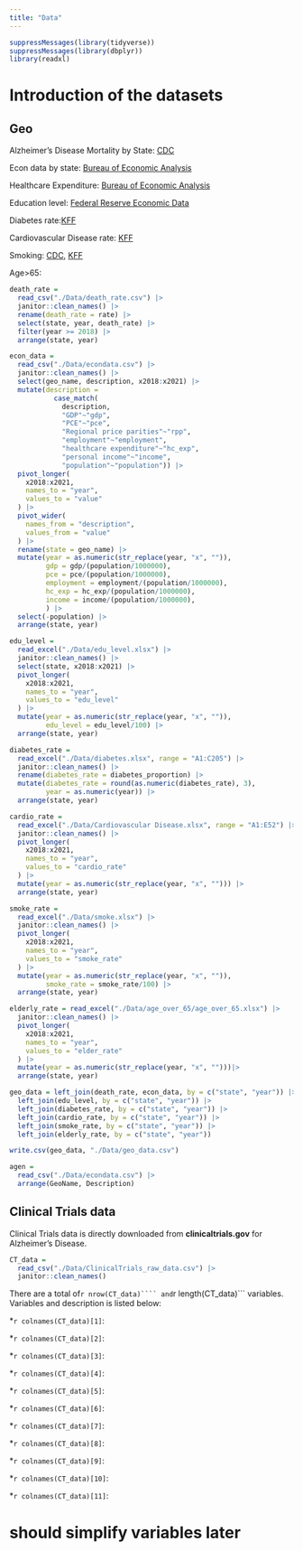 ```yaml
---
title: "Data"
---
```


```r
suppressMessages(library(tidyverse))
suppressMessages(library(dbplyr))
library(readxl)
```

# Introduction of the datasets

## Geo
Alzheimer’s Disease Mortality by State: [CDC](https://www.cdc.gov/nchs/pressroom/sosmap/alzheimers_mortality/alzheimers_disease.htm)

Econ data by state: [Bureau of Economic Analysis](https://apps.bea.gov/iTable/?reqid=70&step=1&acrdn=2&_gl=1*14uawee*_ga*MzQ4ODY3MjA1LjE3MDEzMTIzMDc.*_ga_J4698JNNFT*MTcwMTMxMjMwNi4xLjEuMTcwMTMxMjM4OS4wLjAuMA..#eyJhcHBpZCI6NzAsInN0ZXBzIjpbMSwyOSwyNSwzMSwyNiwyNywzMF0sImRhdGEiOltbIlRhYmxlSWQiLCI2MDAiXSxbIk1ham9yX0FyZWEiLCIwIl0sWyJTdGF0ZSIsWyIwIl1dLFsiQXJlYSIsWyJYWCJdXSxbIlN0YXRpc3RpYyIsWyItMSJdXSxbIlVuaXRfb2ZfbWVhc3VyZSIsIkxldmVscyJdLFsiWWVhciIsWyItMSJdXSxbIlllYXJCZWdpbiIsIi0xIl0sWyJZZWFyX0VuZCIsIi0xIl1dfQ==)

Healthcare Expenditure: [Bureau of Economic Analysis](https://apps.bea.gov/iTable/?reqid=70&step=1&acrdn=2&_gl=1*14uawee*_ga*MzQ4ODY3MjA1LjE3MDEzMTIzMDc.*_ga_J4698JNNFT*MTcwMTMxMjMwNi4xLjEuMTcwMTMxMjM4OS4wLjAuMA..#eyJhcHBpZCI6NzAsInN0ZXBzIjpbMSwyOSwyNSwzMSwyNiwyNywzMF0sImRhdGEiOltbIlRhYmxlSWQiLCI1MjQiXSxbIk1ham9yX0FyZWEiLCIwIl0sWyJTdGF0ZSIsWyIwIl1dLFsiQXJlYSIsWyJYWCJdXSxbIlN0YXRpc3RpYyIsWyIxNiJdXSxbIlVuaXRfb2ZfbWVhc3VyZSIsIkxldmVscyJdLFsiWWVhciIsWyItMSJdXSxbIlllYXJCZWdpbiIsIi0xIl0sWyJZZWFyX0VuZCIsIi0xIl1dfQ==)

Education level: [Federal Reserve Economic Data](https://fred.stlouisfed.org/release/tables?rid=330&eid=391444&od=2018-01-01#)

Diabetes rate:[KFF](https://www.kff.org/other/state-indicator/adults-with-diabetes/?currentTimeframe=1&sortModel=%7B%22colId%22:%22Location%22,%22sort%22:%22asc%22%7D)

Cardiovascular Disease rate: [KFF](https://www.kff.org/other/state-indicator/percent-of-adults-with-cardiovascular-disease-by-sex/?currentTimeframe=1&sortModel=%7B%22colId%22:%22Location%22,%22sort%22:%22asc%22%7D)

Smoking: [CDC](https://www.cdc.gov/tobacco/data_statistics/fact_sheets/adult_data/cig_smoking/index.htm), [KFF](https://www.kff.org/other/state-indicator/smoking-adults-by-sex/?currentTimeframe=2&sortModel=%7B%22colId%22:%22Location%22,%22sort%22:%22asc%22%7D)

Age>65: 

```r
death_rate = 
  read_csv("./Data/death_rate.csv") |>
  janitor::clean_names() |>
  rename(death_rate = rate) |>
  select(state, year, death_rate) |>
  filter(year >= 2018) |>
  arrange(state, year)

econ_data = 
  read_csv("./Data/econdata.csv") |>
  janitor::clean_names() |>
  select(geo_name, description, x2018:x2021) |>
  mutate(description = 
           case_match(
             description,
             "GDP"~"gdp",
             "PCE"~"pce",
             "Regional price parities"~"rpp",
             "employment"~"employment",
             "healthcare expenditure"~"hc_exp",
             "personal income"~"income",
             "population"~"population")) |>
  pivot_longer(
    x2018:x2021,
    names_to = "year",
    values_to = "value"
  ) |>
  pivot_wider(
    names_from = "description",
    values_from = "value"
  ) |>
  rename(state = geo_name) |>
  mutate(year = as.numeric(str_replace(year, "x", "")),
         gdp = gdp/(population/1000000),
         pce = pce/(population/1000000),
         employment = employment/(population/1000000),
         hc_exp = hc_exp/(population/1000000),
         income = income/(population/1000000),
         ) |>
  select(-population) |>
  arrange(state, year)

edu_level = 
  read_excel("./Data/edu_level.xlsx") |>
  janitor::clean_names() |>
  select(state, x2018:x2021) |>
  pivot_longer(
    x2018:x2021,
    names_to = "year",
    values_to = "edu_level"
  ) |>
  mutate(year = as.numeric(str_replace(year, "x", "")),
         edu_level = edu_level/100) |>
  arrange(state, year)

diabetes_rate = 
  read_excel("./Data/diabetes.xlsx", range = "A1:C205") |>
  janitor::clean_names() |>
  rename(diabetes_rate = diabetes_proportion) |>
  mutate(diabetes_rate = round(as.numeric(diabetes_rate), 3),
         year = as.numeric(year)) |>
  arrange(state, year)

cardio_rate = 
  read_excel("./Data/Cardiovascular Disease.xlsx", range = "A1:E52") |>
  janitor::clean_names() |>
  pivot_longer(
    x2018:x2021,
    names_to = "year",
    values_to = "cardio_rate"
  ) |>
  mutate(year = as.numeric(str_replace(year, "x", ""))) |>
  arrange(state, year)

smoke_rate =
  read_excel("./Data/smoke.xlsx") |>
  janitor::clean_names() |>
  pivot_longer(
    x2018:x2021,
    names_to = "year",
    values_to = "smoke_rate"
  ) |>
  mutate(year = as.numeric(str_replace(year, "x", "")),
         smoke_rate = smoke_rate/100) |>
  arrange(state, year)

elderly_rate = read_excel("./Data/age_over_65/age_over_65.xlsx") |>
  janitor::clean_names() |>
  pivot_longer(
    x2018:x2021,
    names_to = "year",
    values_to = "elder_rate"
  ) |>
  mutate(year = as.numeric(str_replace(year, "x", "")))|>
  arrange(state, year)

geo_data = left_join(death_rate, econ_data, by = c("state", "year")) |>
  left_join(edu_level, by = c("state", "year")) |>
  left_join(diabetes_rate, by = c("state", "year")) |>
  left_join(cardio_rate, by = c("state", "year")) |>
  left_join(smoke_rate, by = c("state", "year")) |>
  left_join(elderly_rate, by = c("state", "year"))
```

```r
write.csv(geo_data, "./Data/geo_data.csv")
```


```r
agen = 
  read_csv("./Data/econdata.csv") |>
  arrange(GeoName, Description)
```








## Clinical Trials data
Clinical Trials data is directly downloaded from **clinicaltrials.gov** for Alzheimer's Disease.
```r
CT_data = 
  read_csv("./Data/ClinicalTrials_raw_data.csv") |>
  janitor::clean_names() 
```
There are a total of```r nrow(CT_data)```` and ```r length(CT_data)``` variables. Variables and description is listed below:

*```r colnames(CT_data)[1]```: 

*```r colnames(CT_data)[2]```: 

*```r colnames(CT_data)[3]```: 

*```r colnames(CT_data)[4]```:

*```r colnames(CT_data)[5]```:

*```r colnames(CT_data)[6]```:

*```r colnames(CT_data)[7]```:

*```r colnames(CT_data)[8]```:

*```r colnames(CT_data)[9]```:

*```r colnames(CT_data)[10]```:

*```r colnames(CT_data)[11]```:

# should simplify variables later 
